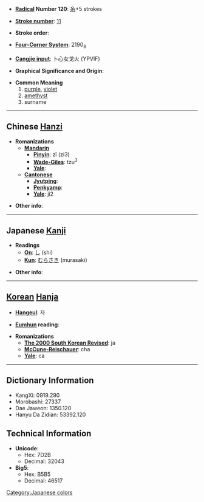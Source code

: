 * '''[[Wiktionary:Chinese radical index| Radical]] Number 120''': [[Wiktionary:Chinese radical index 糸|糸]]+5 strokes

* '''[[Wiktionary:Chinese total strokes index|Stroke number]]''': [[Wiktionary:Chinese total strokes index 11|11]]

* '''Stroke order''': 

* '''[[Wiktionary:Chinese four corner index|Four-Corner System]]''': 2190<sub>3</sub>

* '''[[Wiktionary:Chinese Cangjie index|Cangjie input]]''': 卜心女戈火 (YPVIF)

* '''Graphical Significance and Origin''': 

* '''Common Meaning'''
*# [[purple]], [[violet]]
*# [[amethyst]]
*# surname

----

== Chinese [[Hanzi]] ==

* '''Romanizations'''
** '''[[Mandarin]]'''
*** '''[[Pinyin]]''': zǐ (zi3)
*** '''[[Wade-Giles]]''': tzu<sup>3</sup>
*** '''[[Yale]]''': 
** '''[[Cantonese]]'''
*** '''[[Jyutping]]''':
*** '''[[Penkyamp]]''': 
*** '''[[Yale]]''': ji2

* '''Other info''': 

----

== Japanese [[Kanji]] ==

* '''Readings'''
** '''[[On]]''': [[し]] (shi)
** '''[[Kun]]''': [[むらさき]] (murasaki)

* '''Other info''':  

----

== [[Korean]] [[Hanja]] ==

* '''[[Hangeul]]''': 자

* '''[[Eumhun]] reading''': 

* '''Romanizations'''
** '''[[The 2000 South Korean Revised Romanization|The 2000 South Korean Revised]]''': ja
** '''[[McCune-Reischauer]]''': cha
** '''[[Yale]]''': ca

----

== Dictionary Information ==

* KangXi: 0919.290
* Morobashi: 27337
* Dae Jaweon: 1350.120
* Hanyu Da Zidian: 53392.120

== Technical Information ==

* '''Unicode''':
** Hex: 7D2B
** Decimal: 32043
* '''Big5''':
** Hex: B5B5
** Decimal: 46517
[[Category:Japanese colors]]